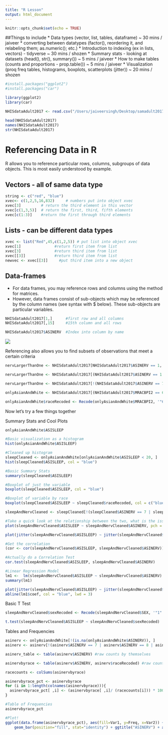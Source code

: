 ```yaml
---
title: "R Lesson"
output: html_document
---
```


```r
knitr::opts_chunk$set(echo = TRUE)
```

##Things to include 
* Data types (vector, list, tables, dataframe) ~ 30 mins  / jaiveer
      * converting between datatypes (factor(), reordering it, and relabeling them; as.numeric(); etc.)
* Introduction to indexing (ex in lists, vectors) - tidyverse  ~ 30 mins / shozen 
* Summary stats - looking at datasets (head(), str(), summary())  ~ 5 mins  / jaiveer 
* How to make tables (counts and proportions - prop.table())                     ~ 5 mins / jaiveer
* Visualization (proq freq tables, histograms, boxplots, scatterplots (jitter)) ~ 20 mins   / shozen 

```r
#install.packages("ggplot2")
#install.packages("car")

library(ggplot2)
library(car)
```


```r
NHISdataAdult2017 <- read.csv("/Users/jaiveersingh/Desktop/samadult2017.csv")

head(NHISdataAdult2017)
names(NHISdataAdult2017)
str(NHISdataAdult2017)
```

# Referencing Data in R

R allows you to reference particular rows, columns, subgroups of data objects.  This is most easily understood by example.

## Vectors  - all of same data type
```r
string <- c("red", "blue")
xvec<- c(1,2,5,16,832)     # numbers put into object xvec
xvec[3]         # return the third element in this vector
xvec[c(1,3,5)]  # return the first, third, fifth elements
xvec[c(1:3)]    #return the first through third elements
```

## Lists - can be different data types
```r
xvec <- list("Red",45,c(1,2,5)) # put list into object xvec
xvec[1]               #return first item from list
xvec[3]               #return third item from list
xvec[[3]]             #return third item from list
newvec <- xvec[[3]]     #put third item into a new object
```

## Data-frames
* For data frames, you may reference rows and columns using the method for matrices.
* However, data frames consist of sub-objects which may be referenced by the column names  (see syntax with $ below).  These sub-objects are particular variables.

```r
NHISdataAdult2017[1,]      #first row and all columns
NHISdataAdult2017[,15]     #15th column and all rows

NHISdataAdult2017$ASINERV  #Index into column by name
```

![](/Users/jaiveersingh/Desktop/asinerv.png)

Referencing also allows you to find subsets of observations that meet a certain criteria

```r
nervLargerThanOne <- NHISdataAdult2017[NHISdataAdult2017$ASINERV == 1, ]

nervLargerThanOne <- NHISdataAdult2017[(NHISdataAdult2017$ASINERV == 1 | NHISdataAdult2017$ASINERV == 2 | NHISdataAdult2017$ASINERV == 3), ]

nervLargerThanOne <- NHISdataAdult2017[!(NHISdataAdult2017$ASINERV == 7 | NHISdataAdult2017$ASINERV == 8 | NHISdataAdult2017$ASINERV == 9), ]
```

```r
onlyAsianAndWhite <- NHISdataAdult2017[(NHISdataAdult2017$MRACBPI2 == 6 | NHISdataAdult2017$MRACBPI2 == 7 | NHISdataAdult2017$MRACBPI2 == 12 | NHISdataAdult2017$MRACBPI2 == 1), ] #Select only NHW, Asian Indians, Chinese, and Filipino

onlyAsianAndWhite$raceRecoded <- Recode(onlyAsianAndWhite$MRACBPI2, '"6" = "Chinese"; "7" = "Filipino"; "12" = "Asian Indian"; "1" = "NHW"')
```

Now let's try a few things together

Summary Stats and Cool Plots
```r
onlyAsianAndWhite$ASISLEEP

#Basic visualization as a histogram
hist(onlyAsianAndWhite$ASISLEEP)

#Cleaned up histogram
sleepCleaned <- onlyAsianAndWhite[onlyAsianAndWhite$ASISLEEP < 20, ]
hist(sleepCleaned$ASISLEEP, col = "blue")

#Basic Summary Stats
summary(sleepCleaned$ASISLEEP)
```

```r
#Boxplot of just the variable
boxplot(sleepCleaned$ASISLEEP, col = "blue")

#Boxplot of variable by race
boxplot(sleepCleaned$ASISLEEP ~ sleepCleaned$raceRecoded, col = c("blue", "red", "pink", "green"))
```

```r
sleepAndNervCleaned <- sleepCleaned[!(sleepCleaned$ASINERV == 7 | sleepCleaned$ASINERV == 8 | sleepCleaned$ASINERV == 9), ]

#Take a quick look at the relationship between the two, what is the issue with this?
plot(sleepAndNervCleaned$ASISLEEP ~ sleepAndNervCleaned$ASINERV, pch = 19, col = "blue")

plot(jitter(sleepAndNervCleaned$ASISLEEP) ~ jitter(sleepAndNervCleaned$ASINERV), pch = 19, col = "blue")

#Get the correlation
(cor <- cor(sleepAndNervCleaned$ASISLEEP, sleepAndNervCleaned$ASINERV))

#Actually do a Correlation Test 
cor.test(sleepAndNervCleaned$ASISLEEP, sleepAndNervCleaned$ASINERV)

#Linear Regression Model 
lm1 <-  lm(sleepAndNervCleaned$ASISLEEP ~ sleepAndNervCleaned$ASINERV)
summary(lm1)

plot(jitter(sleepAndNervCleaned$ASISLEEP) ~ jitter(sleepAndNervCleaned$ASINERV), pch = 19, col = "red", ylab = "Hours of Sleep", xlab = "Scale of Nervousness (1 = All the time, 5 = None of the time)")
abline(lm1$coef, col = "blue", lwd = 3)
```

Basic T Test
```r
sleepAndNervCleaned$sexRecoded <- Recode(sleepAndNervCleaned$SEX, '"1" = "Male"; "2" = "Female"')

t.test(sleepAndNervCleaned$ASISLEEP ~ sleepAndNervCleaned$sexRecoded) 
```


Tables and Frequencies
```r
asinerv <- onlyAsianAndWhite[!(is.na(onlyAsianAndWhite$ASINERV)), ]
asinerv <- asinerv[!(asinerv$ASINERV == 7 | asinerv$ASINERV == 8 | asinerv$ASINERV == 9), ]

asinerv_table <- table(asinerv$ASINERV) #raw counts by themselves

asinervbyrace <- table(asinerv$ASINERV, asinerv$raceRecoded) #raw counts by race

racecounts <- colSums(asinervbyrace) 

asinervbyrace_pct <- asinervbyrace
for (i in 1:length(colnames(asinervbyrace))){
  asinervbyrace_pct[ ,i] <- (asinervbyrace[ ,i]/ (racecounts[i])) * 100
}

#Table of Frequencies
asinervbyrace_pct

#Plot!
ggplot(data.frame(asinervbyrace_pct), aes(fill=Var1, y=Freq, x=Var2)) + 
    geom_bar(position="fill", stat="identity") + ggtitle("ASINERV") + annotate("text", x = 1:4, y = .05, label = racecounts)
```


